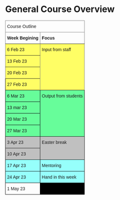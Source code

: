 # General Course Overview {-}

<style type="text/css">
.tg  {border-collapse:collapse;border-spacing:0;}
.tg td{border-color:black;border-style:solid;border-width:1px;font-family:Arial, sans-serif;font-size:14px;
  overflow:hidden;padding:10px 5px;word-break:normal;}
.tg th{border-color:black;border-style:solid;border-width:1px;font-family:Arial, sans-serif;font-size:14px;
  font-weight:normal;overflow:hidden;padding:10px 5px;word-break:normal;}
.tg .tg-kusv{background-color:#fffe65;border-color:inherit;text-align:left;vertical-align:top}
.tg .tg-1o19{background-color:#67fd9a;text-align:left;vertical-align:top}
.tg .tg-glna{background-color:#fffe65;text-align:left;vertical-align:top}
.tg .tg-0pky{border-color:inherit;text-align:left;vertical-align:top}
.tg .tg-fymr{border-color:inherit;font-weight:bold;text-align:left;vertical-align:top}
.tg .tg-y6fn{background-color:#c0c0c0;text-align:left;vertical-align:top}
.tg .tg-4aw5{background-color:#96fffb;text-align:left;vertical-align:top}
.tg .tg-0lax{text-align:left;vertical-align:top}
.tg .tg-8m24{background-color:#000000;text-align:left;vertical-align:top}
</style>
<table class="tg">
<thead>
  <tr>
    <th class="tg-0pky" colspan="2">Course Outline</th>
  </tr>
</thead>
<tbody>
  <tr>
    <td class="tg-fymr">Week Begining</td>
    <td class="tg-fymr">Focus</td>
  </tr>
  <tr>
    <td class="tg-kusv">6 Feb 23</td>
    <td class="tg-kusv" rowspan="4">Input from staff</td>
  </tr>
  <tr>
    <td class="tg-kusv">13 Feb 23</td>
  </tr>
  <tr>
    <td class="tg-kusv">20 Feb 23</td>
  </tr>
  <tr>
    <td class="tg-glna">27 Feb 23</td>
  </tr>
  <tr>
    <td class="tg-1o19">6 Mar 23</td>
    <td class="tg-1o19" rowspan="4">Output from students</td>
  </tr>
  <tr>
    <td class="tg-1o19">13 mar 23</td>
  </tr>
  <tr>
    <td class="tg-1o19">20 Mar 23</td>
  </tr>
  <tr>
    <td class="tg-1o19">27 Mar 23</td>
  </tr>
  <tr>
    <td class="tg-y6fn">3 Apr 23</td>
    <td class="tg-y6fn" rowspan="2">Easter break</td>
  </tr>
  <tr>
    <td class="tg-y6fn">10 Apr 23</td>
  </tr>
  <tr>
    <td class="tg-4aw5">17 Apr 23</td>
    <td class="tg-4aw5">Mentoring</td>
  </tr>
  <tr>
    <td class="tg-4aw5">24 Apr 23</td>
    <td class="tg-4aw5">Hand in this week</td>
  </tr>
  <tr>
    <td class="tg-0lax">1 May 23</td>
    <td class="tg-8m24"></td>
  </tr>
</tbody>
</table>